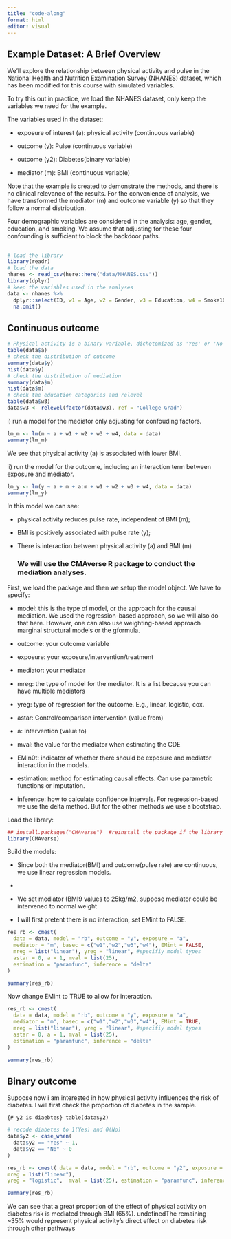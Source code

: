```yaml
---
title: "code-along"
format: html
editor: visual
---
```


## Example Dataset: A Brief Overview

We'll explore the relationship between physical activity and pulse in the National Health and Nutrition Examination Survey (NHANES) dataset, which has been modified for this course with simulated variables.

To try this out in practice, we load the NHANES dataset, only keep the variables we need for the example.

The variables used in the dataset:

-   exposure of interest (a): physical activity (continuous variable)

-   outcome (y): Pulse (continuous variable)

-   outcome (y2): Diabetes(binary variable)

-   mediator (m): BMI (continuous variable)

Note that the example is created to demonstrate the methods, and there is no clinical relevance of the results. For the convenience of analysis, we have transformed the mediator (m) and outcome variable (y) so that they follow a normal distribution.

Four demographic variables are considered in the analysis: age, gender, education, and smoking. We assume that adjusting for these four confounding is sufficient to block the backdoor paths.

## 

```r
# load the library
library(readr)
# load the data 
nhanes <- read_csv(here::here("data/NHANES.csv")) 
library(dplyr) 
# keep the variables used in the analyses 
data <- nhanes %>% 
  dplyr::select(ID, w1 = Age, w2 = Gender, w3 = Education, w4 = Smoke100, a = PhysActive, m = BMI, y = Pulse, y2 = Diabetes ) %>% 
  na.omit()
```

## Continuous outcome

```r
# Physical activity is a binary variable, dichotomized as 'Yes' or 'No'. 
table(data$a)
# check the distribution of outcome 
summary(data$y)
hist(data$y)
# check the distribution of mediation
summary(data$m)
hist(data$m)
# check the education categories and relevel 
table(data$w3)
data$w3 <- relevel(factor(data$w3), ref = "College Grad")
```

i\) run a model for the mediator only adjusting for confouding factors.

```r
lm_m <- lm(m ~ a + w1 + w2 + w3 + w4, data = data)
summary(lm_m)
```

We see that physical activity (a) is associated with lower BMI.

ii\) run the model for the outcome, including an interaction term between exposure and mediator.

```r
lm_y <- lm(y ~ a + m + a:m + w1 + w2 + w3 + w4, data = data)
summary(lm_y)
```

In this model we can see:

-   physical activity reduces pulse rate, independent of BMI (m);

-   BMI is positively associated with pulse rate (y);

-   There is interaction between physical activity (a) and BMI (m)

    ### We will use the CMAverse R package to conduct the mediation analyses.

First, we load the package and then we setup the model object. We have to specify:

-   model: this is the type of model, or the approach for the causal mediation. We used the regression-based approach, so we will also do that here. However, one can also use weighting-based approach marginal structural models or the gformula.

-   outcome: your outcome variable

-   exposure: your exposure/intervention/treatment

-   mediator: your mediator

-   mreg: the type of model for the mediator. It is a list because you can have multiple mediators

-   yreg: type of regression for the outcome. E.g., linear, logistic, cox.

-   astar: Control/comparison intervention (value from)

-   a: Intervention (value to)

-   mval: the value for the mediator when estimating the CDE

-   EMin0t: indicator of whether there should be exposure and mediator interaction in the models.

-   estimation: method for estimating causal effects. Can use parametric functions or imputation.

-   inference: how to calculate confidence intervals. For regression-based we use the delta method. But for the other methods we use a bootstrap.

Load the library:

```r
## install.packages("CMAverse")  #reinstall the package if the library is not loaded
library(CMAverse)
```

Build the models:

-   Since both the mediator(BMI) and outcome(pulse rate) are continuous, we use linear regression models.

-   

-   We set mediator (BMI9 values to 25kg/m2, suppose mediator could be intervened to normal weight

-   I will first pretent there is no interaction, set EMint to FALSE.

```r
res_rb <- cmest(
  data = data, model = "rb", outcome = "y", exposure = "a",
  mediator = "m", basec = c("w1","w2","w3","w4"), EMint = FALSE,
  mreg = list("linear"), yreg = "linear", #specifiy model types
  astar = 0, a = 1, mval = list(25),
  estimation = "paramfunc", inference = "delta"
)

summary(res_rb)
```

Now change EMint to TRUE to allow for interaction.

```r
res_rb <- cmest(
  data = data, model = "rb", outcome = "y", exposure = "a",
  mediator = "m", basec = c("w1","w2","w3","w4"), EMint = TRUE,
  mreg = list("linear"), yreg = "linear", #specifiy model types
  astar = 0, a = 1, mval = list(25),
  estimation = "paramfunc", inference = "delta"
)

summary(res_rb)
```

## Binary outcome

Suppose now i am interested in how physical activity influences the risk of diabetes. I will first check the proportion of diabetes in the sample.

`{# y2 is diaebtes} table(data$y2)`

```r
# recode diabetes to 1(Yes) and 0(No)
data$y2 <- case_when(
  data$y2 == "Yes" ~ 1,
  data$y2 == "No" ~ 0
)
```

```r
res_rb <- cmest( data = data, model = "rb", outcome = "y2", exposure = "a", mediator = "m", basec = c("w1","w2","w3","w4"), EMint = TRUE, 
mreg = list("linear"), 
yreg = "logistic",  mval = list(25), estimation = "paramfunc", inference = "delta" )

summary(res_rb)
```

We can see that a great proportion of the effect of physical activity on diabetes risk is mediated through BMI (65%). undefinedThe remaining \~35% would represent physical activity's direct effect on diabetes risk through other pathways
